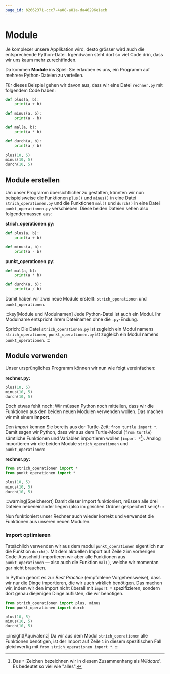 ```yaml
---
page_id: b2662371-ccc7-4a08-a81a-da46296e1acb
---
```

# Module
Je komplexer unsere Applikation wird, desto grösser wird auch die entsprechende Python-Datei. Irgendwann steht dort so viel Code drin, dass wir uns kaum mehr zurechtfinden.

Da kommen **Module** ins Spiel: Sie erlauben es uns, ein Programm auf mehrere Python-Dateien zu verteilen.

Für dieses Beispiel gehen wir davon aus, dass wir eine Datei `rechner.py` mit folgendem Code haben:
```python showLineNumbers
def plus(a, b):
    print(a + b)

def minus(a, b):
    print(a - b)

def mal(a, b):
    print(a * b)

def durch(a, b):
    print(a / b)

plus(10, 5)
minus(10, 5)
durch(10, 5)
```

## Module erstellen
Um unser Programm übersichtlicher zu gestalten, könnten wir nun beispielsweise die Funktionen `plus()` und `minus()` in eine Datei `strich_operationen.py` und die Funktionen `mal()` und `durch()` in eine Datei `punkt_operationen.py` verschieben. Diese beiden Dateien sehen also folgendermassen aus:

**strich_operationen.py:**
```python showLineNumbers
def plus(a, b):
    print(a + b)

def minus(a, b):
    print(a - b)
```

**punkt_operationen.py:**
```python showLineNumbers
def mal(a, b):
    print(a * b)

def durch(a, b):
    print(a / b)
```

Damit haben wir zwei neue Module erstellt: `strich_operationen` und `punkt_operationen`.

:::key[Module und Modulnamen]
Jede Python-Datei ist auch ein Modul. Ihr Modulname entspricht ihrem Dateinamen ohne die `.py`-Endung.

Sprich: Die Datei `strich_operationen.py` ist zugleich ein Modul namens `strich_operationen`, `punkt_operationen.py` ist zugleich ein Modul namens `punkt_operationen`.
:::

## Module verwenden
Unser ursprüngliches Programm können wir nun wie folgt vereinfachen:

**rechner.py:**
```python showLineNumbers
plus(10, 5)
minus(10, 5)
durch(10, 5)
```

Doch etwas fehlt noch: Wir müssen Python noch mitteilen, dass wir die Funktionen aus den beiden neuen Modulen verwenden wollen. Das machen wir mit einem **Import**.

Den _Import_ kennen Sie bereits aus der Turtle-Zeit: `from turtle import *`. Damit sagen wir Python, dass wir aus dem Turtle-Modul (`from turtle`) sämtliche Funktionen und Variablen importieren wollen (`import *`[^1]). Analog importieren wir die beiden Module `strich_operationen` und `punkt_operationen`:

**rechner.py:**
```python showLineNumbers
from strich_operationen import *
from punkt_operationen import *

plus(10, 5)
minus(10, 5)
durch(10, 5)
```

:::warning[Speicherort]
Damit dieser Import funktioniert, müssen alle drei Dateien nebeneinander liegen (also im gleichen Ordner gespeichert sein)!
:::

Nun funktioniert unser Rechner auch wieder korrekt und verwendet die Funktionen aus unseren neuen Modulen.

### Import optimieren
Tatsächlich verwenden wir aus dem modul `punkt_operationen` eigentlich nur die Funktion `durch()`. Mit dem aktuellen Import auf Zeile `2` im vorherigen Code-Ausschnitt importieren wir aber alle Funktionen aus `punkt_operationen` — also auch die Funktion `mal()`, welche wir momentan gar nicht brauchen.

In Python gehört es zur _Best Practice_ (empfohlene Vorgehensweise), dass wir nur die Dinge importieren, die wir auch wirklich benötigen. Das machen wir, indem wir den import nicht überall mit `import *` spezifizieren, sondern dort genau diejenigen Dinge auflisten, die wir benötigen.

```python showLineNumbers
from strich_operationen import plus, minus
from punkt_operationen import durch

plus(10, 5)
minus(10, 5)
durch(10, 5)
```

:::insight[Äquivalenz]
Da wir aus dem Modul `strich_operationen` alle Funktionen benötigen, ist der Import auf Zeile `1` in diesem spezifischen Fall gleichwertig mit `from strich_operationen import *`.
:::

[^1]: Das `*`-Zeichen bezeichnen wir in diesem Zusammenhang als _Wildcard_. Es bedeutet so viel wie "alles".
